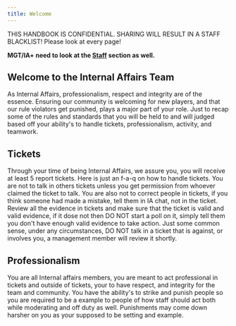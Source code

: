 ```yaml
---
title: Welcome
---
```


<Callout title="WARNING" type="warn">
  THIS HANDBOOK IS CONFIDENTIAL. SHARING WILL RESULT IN A STAFF BLACKLIST!
</Callout>
<Callout title="TIP">
Please look at every page!

**MGT/IA+ need to look at the [Staff](/docs/staff) section as well.**

</Callout>

## Welcome to the Internal Affairs Team

As Internal Affairs, professionalism, respect and integrity are of the essence. Ensuring our community is welcoming for new players, and that our rule violators get punished, plays a major part of your role. Just to recap some of the rules and standards that you will be held to and will judged based off your ability's to handle tickets, professionalism, activity, and teamwork.

## Tickets

Through your time of being Internal Affairs, we assure you, you will receive at least 5 report tickets. Here is just an f-a-q on how to handle tickets. You are not to talk in others tickets unless you get permission from whoever claimed the ticket to talk. You are also not to correct people in tickets, if you think someone had made a mistake, tell them in IA chat, not in the ticket. Review all the evidence in tickets and make sure that the ticket is valid and valid evidence, if it dose not then DO NOT start a poll on it, simply tell them you don't have enough valid evidence to take action. Just some common sense, under any circumstances, DO NOT talk in a ticket that is against, or involves you, a management member will review it shortly.

## Professionalism

You are all Internal affairs members, you are meant to act professional in tickets and outside of tickets, your to have respect, and integrity for the team and community. You have the ability's to strike and punish people so you are required to be a example to people of how staff should act both while moderating and off duty as well. Punishments may come down harsher on you as your supposed to be setting and example.
